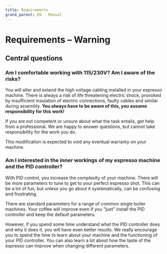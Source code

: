 ```yaml
---
title: Requirements
grand_parent: EN - Manual
---
```


# Requirements – Warning

<Caution lang={props.params.lang} />

## Central questions

### Am I comfortable working with 115/230V? Am I aware of the risks?

You will alter and extend the high voltage cabling installed in your espresso machine. There is always a risk of life threatening electric shock, provoked by insufficient insulation of electric connections, faulty cables and similar during assembly. **You always have to be aware of this, you assume responsibility for this work!**

If you are not competent or unsure about what the task entails, get help from a professional. We are happy to answer questions, but cannot take responsibility for the work you do.

This modification is expected to void any eventual warranty on your machine.

### Am I interested in the inner workings of my espresso machine and the PID controller?

With PID control, you increase the complexity of your machine. There will be more parameters to tune to get to your perfect espresso shot. This can be a lot of fun, but unless you go about it systematically, can be confusing and frustrating.

There are standard parameters for a range of common single boiler machines. Your coffee will improve even if you "just" install the PID controller and keep the default parameters.

However, if you spend some time understand what the PID controller does and why it does it, you will have even better results. We really encourage you to spend the time to learn about your machine and the functioning of your PID controller. You can also learn a lot about how the taste of the espresso can improve when changing different parameters.
